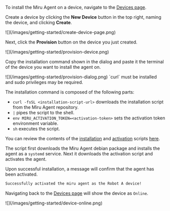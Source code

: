 To install the Miru Agent on a device, navigate to the [Devices page](https://configs.miruml.com/devices).

Create a device by clicking the **New Device** button in the top right, naming the device, and clicking **Create**.

<Frame>
   ![](/images/getting-started/create-device-page.png)
</Frame>

Next, click the **Provision** button on the device you just created.

<Frame>
   ![](/images/getting-started/provision-device.png)
</Frame>

Copy the installation command shown in the dialog and paste it the terminal of the device you want to install the agent on.

<Frame>
    ![](/images/getting-started/provision-dialog.png)
</Frame>

<Note>
`curl` must be installed and sudo privileges may be required. 
</Note>

The installation command is composed of the following parts:

- `curl -fsSL <installation-script-url>` downloads the installation script from the Miru Agent repository.
- `|` pipes the script to the shell.
- `env MIRU_ACTIVATION_TOKEN=<activation-token>` sets the activation token environment variable.
- `sh` executes the script.

You can review the contents of the [installation](https://github.com/miruml/agent/blob/main/scripts/install/deb-install.sh) and [activation](https://github.com/miruml/agent/blob/main/scripts/install/activate.sh) scripts [here](https://github.com/miruml/agent/tree/main/scripts/install).

The script first downloads the Miru Agent debian package and installs the agent as a `systemd` service. Next it downloads the activation script and activates the agent.

Upon successful installation, a message will confirm that the agent has been activated.

```bash
Successfully activated the miru agent as the Robot A device!
```

Navigating back to the [Devices page](https://configs.miruml.com/devices) will show the device as `Online`.

<Frame>
   ![](/images/getting-started/device-online.png)
</Frame>